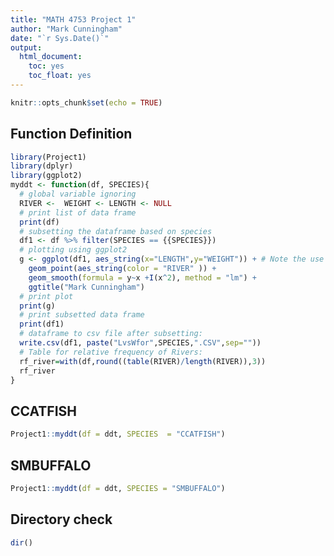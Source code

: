 ```yaml
---
title: "MATH 4753 Project 1"
author: "Mark Cunningham"
date: "`r Sys.Date()`"
output: 
  html_document:
    toc: yes
    toc_float: yes
---
```


```r
knitr::opts_chunk$set(echo = TRUE)
```

## Function Definition

```r
library(Project1)
library(dplyr)
library(ggplot2)
myddt <- function(df, SPECIES){
  # global variable ignoring
  RIVER <-  WEIGHT <- LENGTH <- NULL
  # print list of data frame
  print(df)
  # subsetting the dataframe based on species
  df1 <- df %>% filter(SPECIES == {{SPECIES}})
  # plotting using ggplot2
  g <- ggplot(df1, aes_string(x="LENGTH",y="WEIGHT")) + # Note the use of aes_string
    geom_point(aes_string(color = "RIVER" )) +
    geom_smooth(formula = y~x +I(x^2), method = "lm") +
    ggtitle("Mark Cunningham")
  # print plot
  print(g)
  # print subsetted data frame
  print(df1)
  # dataframe to csv file after subsetting:
  write.csv(df1, paste("LvsWfor",SPECIES,".CSV",sep=""))
  # Table for relative frequency of Rivers:
  rf_river=with(df,round((table(RIVER)/length(RIVER)),3))
  rf_river
}
```
## CCATFISH

```r
Project1::myddt(df = ddt, SPECIES  = "CCATFISH") 
```

## SMBUFFALO

```r
Project1::myddt(df = ddt, SPECIES = "SMBUFFALO")
```

## Directory check

```r
dir()
```


